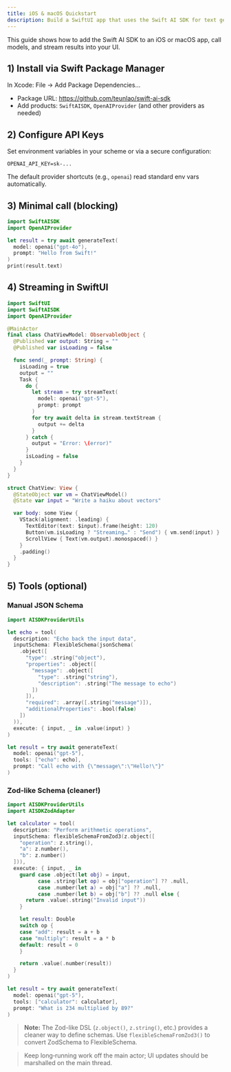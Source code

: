 ```yaml
---
title: iOS & macOS Quickstart
description: Build a SwiftUI app that uses the Swift AI SDK for text generation and streaming.
---
```


This guide shows how to add the Swift AI SDK to an iOS or macOS app, call models, and stream results into your UI.

## 1) Install via Swift Package Manager

In Xcode: File → Add Package Dependencies…

- Package URL: https://github.com/teunlao/swift-ai-sdk
- Add products: `SwiftAISDK`, `OpenAIProvider` (and other providers as needed)

## 2) Configure API Keys

Set environment variables in your scheme or via a secure configuration:

```text
OPENAI_API_KEY=sk-...
```

The default provider shortcuts (e.g., `openai`) read standard env vars automatically.

## 3) Minimal call (blocking)

```swift
import SwiftAISDK
import OpenAIProvider

let result = try await generateText(
  model: openai("gpt-4o"),
  prompt: "Hello from Swift!"
)
print(result.text)
```

## 4) Streaming in SwiftUI

```swift
import SwiftUI
import SwiftAISDK
import OpenAIProvider

@MainActor
final class ChatViewModel: ObservableObject {
  @Published var output: String = ""
  @Published var isLoading = false

  func send(_ prompt: String) {
    isLoading = true
    output = ""
    Task {
      do {
        let stream = try streamText(
          model: openai("gpt-5"),
          prompt: prompt
        )
        for try await delta in stream.textStream {
          output += delta
        }
      } catch {
        output = "Error: \(error)"
      }
      isLoading = false
    }
  }
}

struct ChatView: View {
  @StateObject var vm = ChatViewModel()
  @State var input = "Write a haiku about vectors"

  var body: some View {
    VStack(alignment: .leading) {
      TextEditor(text: $input).frame(height: 120)
      Button(vm.isLoading ? "Streaming…" : "Send") { vm.send(input) }
      ScrollView { Text(vm.output).monospaced() }
    }
    .padding()
  }
}
```

## 5) Tools (optional)

### Manual JSON Schema

```swift
import AISDKProviderUtils

let echo = tool(
  description: "Echo back the input data",
  inputSchema: FlexibleSchema(jsonSchema(
    .object([
      "type": .string("object"),
      "properties": .object([
        "message": .object([
          "type": .string("string"),
          "description": .string("The message to echo")
        ])
      ]),
      "required": .array([.string("message")]),
      "additionalProperties": .bool(false)
    ])
  )),
  execute: { input, _ in .value(input) }
)

let result = try await generateText(
  model: openai("gpt-5"),
  tools: ["echo": echo],
  prompt: "Call echo with {\"message\":\"Hello!\"}"
)
```

### Zod-like Schema (cleaner!)

```swift
import AISDKProviderUtils
import AISDKZodAdapter

let calculator = tool(
  description: "Perform arithmetic operations",
  inputSchema: flexibleSchemaFromZod3(z.object([
    "operation": z.string(),
    "a": z.number(),
    "b": z.number()
  ])),
  execute: { input, _ in
    guard case .object(let obj) = input,
          case .string(let op) = obj["operation"] ?? .null,
          case .number(let a) = obj["a"] ?? .null,
          case .number(let b) = obj["b"] ?? .null else {
      return .value(.string("Invalid input"))
    }

    let result: Double
    switch op {
    case "add": result = a + b
    case "multiply": result = a * b
    default: result = 0
    }

    return .value(.number(result))
  }
)

let result = try await generateText(
  model: openai("gpt-5"),
  tools: ["calculator": calculator],
  prompt: "What is 234 multiplied by 89?"
)
```

> **Note:** The Zod-like DSL (`z.object()`, `z.string()`, etc.) provides a cleaner way to define schemas. Use `flexibleSchemaFromZod3()` to convert ZodSchema to FlexibleSchema.

> Keep long‑running work off the main actor; UI updates should be marshalled on the main thread.

